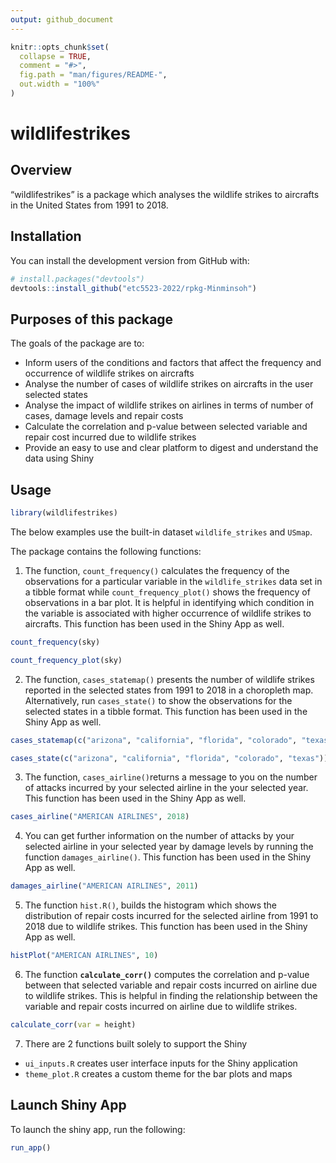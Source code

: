 ```yaml
---
output: github_document
---
```


<!-- README.md is generated from README.Rmd. Please edit that file -->

```r
knitr::opts_chunk$set(
  collapse = TRUE,
  comment = "#>",
  fig.path = "man/figures/README-",
  out.width = "100%"
)
```

# wildlifestrikes

<!-- badges: start -->
<!-- badges: end -->

## Overview

 "wildlifestrikes" is a package which analyses the wildlife strikes to aircrafts in the United States from 1991 to 2018. 
 
## Installation 

You can install the development version from GitHub with:

```r
# install.packages("devtools")
devtools::install_github("etc5523-2022/rpkg-Minminsoh")
```

## Purposes of this package 

The goals of the package are to:

- Inform users of the conditions and factors that affect the frequency and occurrence of wildlife strikes on aircrafts 
- Analyse the number of cases of wildlife strikes on aircrafts in the user selected states 
- Analyse the impact of wildlife strikes on airlines in terms of number of cases, damage levels and repair costs
- Calculate the correlation and p-value between selected variable and repair cost incurred due to wildlife strikes 
- Provide an easy to use and clear platform to digest and understand the data using Shiny


## Usage 

```r
library(wildlifestrikes)
```

The below examples use the built-in dataset `wildlife_strikes` and `USmap`. 

The package contains the following functions:

1) The function, `count_frequency()` calculates the frequency of the observations for a particular variable in the `wildlife_strikes` data set in a tibble format while `count_frequency_plot()` shows the frequency of observations in a bar plot. It is helpful in identifying which condition in the variable is associated with higher occurrence of wildlife strikes to aircrafts. This function has been used in the Shiny App as well. 

```r
count_frequency(sky)
```


```r
count_frequency_plot(sky)
```


2) The function, `cases_statemap()` presents the number of wildlife strikes reported in the selected states from 1991 to 2018 in  a choropleth map. Alternatively, run `cases_state()` to show the observations for the selected states in a tibble format. This function has been used in the Shiny App as well. 

```r
cases_statemap(c("arizona", "california", "florida", "colorado", "texas"))
```

```r
cases_state(c("arizona", "california", "florida", "colorado", "texas"))
```


3) The function, `cases_airline()`returns a message to you on the number of attacks incurred by your selected airline in the your selected year. This function has been used in the Shiny App as well. 

```r
cases_airline("AMERICAN AIRLINES", 2018)
```

4) You can get further information on the number of attacks by your selected airline in your selected year by damage levels by running the function `damages_airline()`. This function has been used in the Shiny App as well. 

```r
damages_airline("AMERICAN AIRLINES", 2011)
```

5) The function `hist.R()`, builds the histogram which shows the distribution of repair costs incurred for the selected airline from 1991 to 2018 due to wildlife strikes. This function has been used in the Shiny App as well. 

```r
histPlot("AMERICAN AIRLINES", 10)
```

6) The function **`calculate_corr()`** computes the correlation and p-value between that selected variable and repair costs incurred on airline due to wildlife strikes. This is helpful in finding the relationship between the variable and repair costs incurred on airline due to wildlife strikes.

```r
calculate_corr(var = height)
```



7) There are 2 functions built solely to support the Shiny
  - `ui_inputs.R` creates user interface inputs for the Shiny application
  - `theme_plot.R` creates a custom theme for the bar plots and maps

## Launch Shiny App 

To launch the shiny app, run the following:

```r
run_app()
```

